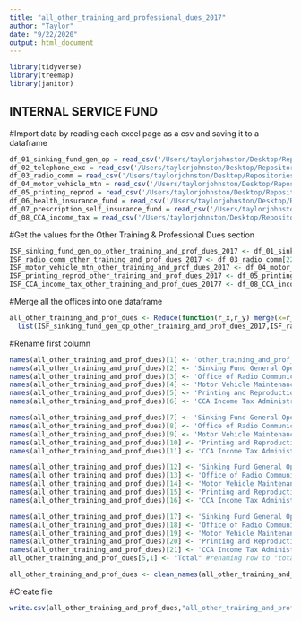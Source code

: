 ```yaml
---
title: "all_other_training_and_professional_dues_2017"
author: "Taylor"
date: "9/22/2020"
output: html_document
---
```

```r
library(tidyverse)
library(treemap)
library(janitor)
```


## INTERNAL SERVICE FUND
#Import data by reading each excel page as a csv and saving it to a dataframe
```r
df_01_sinking_fund_gen_op = read_csv('/Users/taylorjohnston/Desktop/Repositories/cle-budget/InternalServiceFund/01_SinkingFundGenOp_pg465.csv')
df_02_telephone_exc = read_csv('/Users/taylorjohnston/Desktop/Repositories/cle-budget/InternalServiceFund/02_TelephoneExchange_pg467-68.csv')
df_03_radio_comm = read_csv('/Users/taylorjohnston/Desktop/Repositories/cle-budget/InternalServiceFund/03_OfficeofRadioComm_pg472-73.csv')
df_04_motor_vehicle_mtn = read_csv('/Users/taylorjohnston/Desktop/Repositories/cle-budget/InternalServiceFund/04_MotorVehicleMtn_pg477-79.csv')
df_05_printing_reprod = read_csv('/Users/taylorjohnston/Desktop/Repositories/cle-budget/InternalServiceFund/05_Printing&Reproduc_pg482-83.csv')
df_06_health_insurance_fund = read_csv('/Users/taylorjohnston/Desktop/Repositories/cle-budget/InternalServiceFund/06_HealthSelfInsuranceFund_pg488.csv')
df_07_prescription_self_insurance_fund = read_csv('/Users/taylorjohnston/Desktop/Repositories/cle-budget/InternalServiceFund/07_PrscptnSelfInsrncFund_pg489.csv')
df_08_CCA_income_tax = read_csv('/Users/taylorjohnston/Desktop/Repositories/cle-budget/InternalServiceFund/08_CCAIncomeTaxAdmin_pg493-95.csv')
```

#Get the values for the Other Training & Professional Dues section
```r
ISF_sinking_fund_gen_op_other_training_and_prof_dues_2017 <- df_01_sinking_fund_gen_op[18:19, 1:5]
ISF_radio_comm_other_training_and_prof_dues_2017 <- df_03_radio_comm[22:24, 1:5]
ISF_motor_vehicle_mtn_other_training_and_prof_dues_2017 <- df_04_motor_vehicle_mtn[25:27, 1:5]
ISF_printing_reprod_other_training_and_prof_dues_2017 <- df_05_printing_reprod[22:26, 1:5]
ISF_CCA_income_tax_other_training_and_prof_dues_20177 <- df_08_CCA_income_tax[22:25, 1:5]
```

#Merge all the offices into one dataframe

```r
all_other_training_and_prof_dues <- Reduce(function(r_x,r_y) merge(x=r_x, y=r_y, by=1, all=TRUE),  
  list(ISF_sinking_fund_gen_op_other_training_and_prof_dues_2017,ISF_radio_comm_other_training_and_prof_dues_2017, ISF_motor_vehicle_mtn_other_training_and_prof_dues_2017, ISF_printing_reprod_other_training_and_prof_dues_2017, ISF_CCA_income_tax_other_training_and_prof_dues_20177))
```

#Rename first column
```r
names(all_other_training_and_prof_dues)[1] <- 'other_training_and_prof_dues'
names(all_other_training_and_prof_dues)[2] <- 'Sinking Fund General Operation 2017'
names(all_other_training_and_prof_dues)[3] <- 'Office of Radio Communication 2017'
names(all_other_training_and_prof_dues)[4] <- 'Motor Vehicle Maintenance 2017'
names(all_other_training_and_prof_dues)[5] <- 'Printing and Reproduction 2017'
names(all_other_training_and_prof_dues)[6] <- 'CCA Income Tax Administration 2017'

names(all_other_training_and_prof_dues)[7] <- 'Sinking Fund General Operation 2018'
names(all_other_training_and_prof_dues)[8] <- 'Office of Radio Communication 2018'
names(all_other_training_and_prof_dues)[9] <- 'Motor Vehicle Maintenance 2018'
names(all_other_training_and_prof_dues)[10] <- 'Printing and Reproduction 2018'
names(all_other_training_and_prof_dues)[11] <- 'CCA Income Tax Administration 2018'

names(all_other_training_and_prof_dues)[12] <- 'Sinking Fund General Operation 2019'
names(all_other_training_and_prof_dues)[13] <- 'Office of Radio Communication 2019'
names(all_other_training_and_prof_dues)[14] <- 'Motor Vehicle Maintenance 2019'
names(all_other_training_and_prof_dues)[15] <- 'Printing and Reproduction 2019'
names(all_other_training_and_prof_dues)[16] <- 'CCA Income Tax Administration 2019'

names(all_other_training_and_prof_dues)[17] <- 'Sinking Fund General Operation 2020'
names(all_other_training_and_prof_dues)[18] <- 'Office of Radio Communication 2020'
names(all_other_training_and_prof_dues)[19] <- 'Motor Vehicle Maintenance 2020'
names(all_other_training_and_prof_dues)[20] <- 'Printing and Reproduction 2020'
names(all_other_training_and_prof_dues)[21] <- 'CCA Income Tax Administration 2020'
all_other_training_and_prof_dues[5,1] <- "Total" #renaming row to "total"

all_other_training_and_prof_dues <- clean_names(all_other_training_and_prof_dues) #cleans the column names
```

#Create file
```r
write.csv(all_other_training_and_prof_dues,"all_other_training_and_prof_dues.csv")
```
